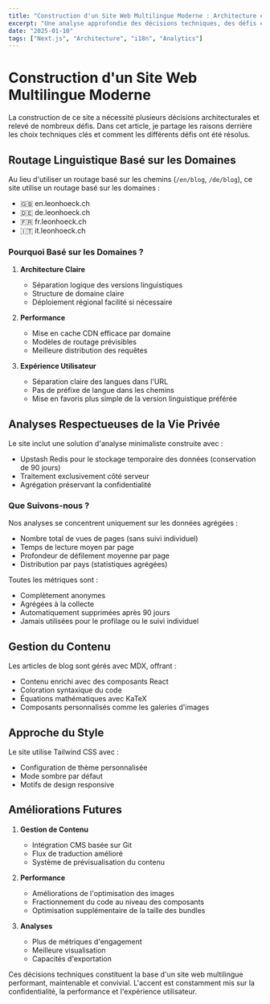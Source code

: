 ```yaml
---
title: "Construction d'un Site Web Multilingue Moderne : Architecture et Choix Techniques"
excerpt: "Une analyse approfondie des décisions techniques, des défis et des solutions dans la construction de ce site Next.js multilingue avec routage basé sur les domaines et analyses."
date: "2025-01-10"
tags: ["Next.js", "Architecture", "i18n", "Analytics"]
---
```


# Construction d'un Site Web Multilingue Moderne

La construction de ce site a nécessité plusieurs décisions architecturales et relevé de nombreux défis. Dans cet article, je partage les raisons derrière les choix techniques clés et comment les différents défis ont été résolus.

## Routage Linguistique Basé sur les Domaines

Au lieu d'utiliser un routage basé sur les chemins (`/en/blog`, `/de/blog`), ce site utilise un routage basé sur les domaines :
- 🇬🇧 en.leonhoeck.ch
- 🇩🇪 de.leonhoeck.ch
- 🇫🇷 fr.leonhoeck.ch
- 🇮🇹 it.leonhoeck.ch

### Pourquoi Basé sur les Domaines ?

1. **Architecture Claire**
   - Séparation logique des versions linguistiques
   - Structure de domaine claire
   - Déploiement régional facilité si nécessaire

2. **Performance**
   - Mise en cache CDN efficace par domaine
   - Modèles de routage prévisibles
   - Meilleure distribution des requêtes

3. **Expérience Utilisateur**
   - Séparation claire des langues dans l'URL
   - Pas de préfixe de langue dans les chemins
   - Mise en favoris plus simple de la version linguistique préférée

## Analyses Respectueuses de la Vie Privée

Le site inclut une solution d'analyse minimaliste construite avec :
- Upstash Redis pour le stockage temporaire des données (conservation de 90 jours)
- Traitement exclusivement côté serveur
- Agrégation préservant la confidentialité

### Que Suivons-nous ?

Nos analyses se concentrent uniquement sur les données agrégées :
- Nombre total de vues de pages (sans suivi individuel)
- Temps de lecture moyen par page
- Profondeur de défilement moyenne par page
- Distribution par pays (statistiques agrégées)

Toutes les métriques sont :
- Complètement anonymes
- Agrégées à la collecte
- Automatiquement supprimées après 90 jours
- Jamais utilisées pour le profilage ou le suivi individuel

## Gestion du Contenu

Les articles de blog sont gérés avec MDX, offrant :
- Contenu enrichi avec des composants React
- Coloration syntaxique du code
- Équations mathématiques avec KaTeX
- Composants personnalisés comme les galeries d'images

## Approche du Style

Le site utilise Tailwind CSS avec :
- Configuration de thème personnalisée
- Mode sombre par défaut
- Motifs de design responsive

## Améliorations Futures

1. **Gestion de Contenu**
   - Intégration CMS basée sur Git
   - Flux de traduction amélioré
   - Système de prévisualisation du contenu

2. **Performance**
   - Améliorations de l'optimisation des images
   - Fractionnement du code au niveau des composants
   - Optimisation supplémentaire de la taille des bundles

3. **Analyses**
   - Plus de métriques d'engagement
   - Meilleure visualisation
   - Capacités d'exportation

Ces décisions techniques constituent la base d'un site web multilingue performant, maintenable et convivial. L'accent est constamment mis sur la confidentialité, la performance et l'expérience utilisateur. 